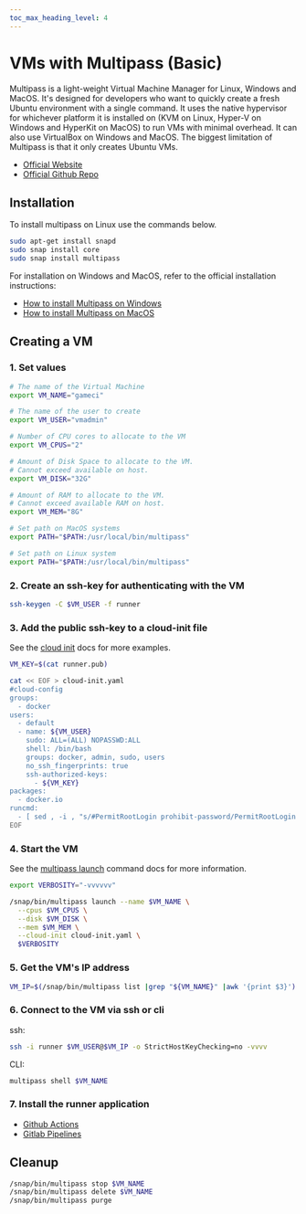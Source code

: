 ```yaml
---
toc_max_heading_level: 4
---
```


# VMs with Multipass (Basic)

Multipass is a light-weight Virtual Machine Manager for Linux, Windows and MacOS. It's designed for
developers who want to quickly create a fresh Ubuntu environment with a single command. It uses the
native hypervisor for whichever platform it is installed on (KVM on Linux, Hyper-V on Windows and
HyperKit on MacOS) to run VMs with minimal overhead. It can also use VirtualBox on Windows and
MacOS. The biggest limitation of Multipass is that it only creates Ubuntu VMs.

- [Official Website](https://multipass.run/)
- [Official Github Repo](https://github.com/canonical/multipass)

## Installation

To install multipass on Linux use the commands below.

```bash
sudo apt-get install snapd
sudo snap install core
sudo snap install multipass
```

For installation on Windows and MacOS, refer to the official installation instructions:

- [How to install Multipass on Windows](https://multipass.run/docs/installing-on-windows)
- [How to install Multipass on MacOS](https://multipass.run/docs/installing-on-macos)

## Creating a VM

### 1. Set values

```bash
# The name of the Virtual Machine
export VM_NAME="gameci"

# The name of the user to create
export VM_USER="vmadmin"

# Number of CPU cores to allocate to the VM
export VM_CPUS="2"

# Amount of Disk Space to allocate to the VM.
# Cannot exceed available on host.
export VM_DISK="32G"

# Amount of RAM to allocate to the VM.
# Cannot exceed available RAM on host.
export VM_MEM="8G"

# Set path on MacOS systems
export PATH="$PATH:/usr/local/bin/multipass"

# Set path on Linux system
export PATH="$PATH:/usr/local/bin/multipass"
```

### 2. Create an ssh-key for authenticating with the VM

```bash
ssh-keygen -C $VM_USER -f runner
```

### 3. Add the public ssh-key to a cloud-init file

See the [cloud init](https://cloudinit.readthedocs.io/en/latest/topics/examples.html) docs for more
examples.

```bash
VM_KEY=$(cat runner.pub)

cat << EOF > cloud-init.yaml
#cloud-config
groups:
  - docker
users:
  - default
  - name: ${VM_USER}
    sudo: ALL=(ALL) NOPASSWD:ALL
    shell: /bin/bash
    groups: docker, admin, sudo, users
    no_ssh_fingerprints: true
    ssh-authorized-keys:
      - ${VM_KEY}
packages:
  - docker.io
runcmd:
  - [ sed , -i , "s/#PermitRootLogin prohibit-password/PermitRootLogin no/g" , /etc/ssh/sshd_config ]
EOF
```

### 4. Start the VM

See the [multipass launch](https://multipass.run/docs/launch-command) command docs for more
information.

```bash
export VERBOSITY="-vvvvvv"

/snap/bin/multipass launch --name $VM_NAME \
  --cpus $VM_CPUS \
  --disk $VM_DISK \
  --mem $VM_MEM \
  --cloud-init cloud-init.yaml \
  $VERBOSITY
```

### 5. Get the VM's IP address

```bash
VM_IP=$(/snap/bin/multipass list |grep "${VM_NAME}" |awk '{print $3}')
```

### 6. Connect to the VM via ssh or cli

ssh:

```bash
ssh -i runner $VM_USER@$VM_IP -o StrictHostKeyChecking=no -vvvv
```

CLI:

```bash
multipass shell $VM_NAME
```

### 7. Install the runner application

- [Github Actions](../05-runner-application-installation/02-github-actions.mdx)
- [Gitlab Pipelines](../05-runner-application-installation/01-gitlab-pipelines.mdx)

## Cleanup

```bash
/snap/bin/multipass stop $VM_NAME
/snap/bin/multipass delete $VM_NAME
/snap/bin/multipass purge
```

